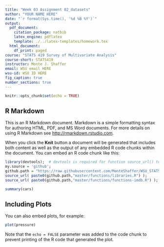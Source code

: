 ```yaml
---
title: "Week 03 Assignment 02_datasets"
author: "YOUR NAME HERE"
date: "`r format(Sys.time(), '%d %B %Y')`"
output:
  pdf_document:
    citation_package: natbib
    latex_engine: pdflatex
    template: ./../latex-templates/homework.tex
  html_document:
    df_print: paged
course: "STATS 419 Survey of Multivariate Analysis"
course-short: STATS419
instructor: Monte J. Shaffer
email: WSU email HERE
wsu-id: WSU ID HERE
fig_caption: true
number_sections: true
---
```


```r
knitr::opts_chunk$set(echo = TRUE)
```

## R Markdown

This is an R Markdown document. Markdown is a simple formatting syntax for authoring HTML, PDF, and MS Word documents. For more details on using R Markdown see <http://rmarkdown.rstudio.com>.

When you click the **Knit** button a document will be generated that includes both content as well as the output of any embedded R code chunks within the document. You can embed an R code chunk like this:

```r
library(devtools);  # devtools is required for function source_url() to work ...
my.source = 'github';
github.path = "https://raw.githubusercontent.com/MonteShaffer/WSU_STATS419_FALL2020/";
source_url( paste0(github.path,"master/functions/libraries.R") );
source_url( paste0(github.path,"master/functions/functions-imdb.R") );


```

\newpage

```r
summary(cars)
```

## Including Plots

You can also embed plots, for example:

```r
plot(pressure)
```

Note that the `echo = FALSE` parameter was added to the code chunk to prevent printing of the R code that generated the plot.











